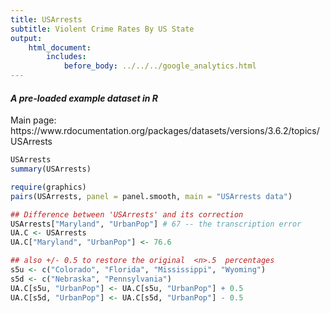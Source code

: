 ```yaml
---
title: USArrests
subtitle: Violent Crime Rates By US State
output:
    html_document:
        includes:
            before_body: ../../../google_analytics.html
---
```


#### *A pre-loaded example dataset in R*
Main page: https://www.rdocumentation.org/packages/datasets/versions/3.6.2/topics/USArrests

```r
USArrests
summary(USArrests)

require(graphics)
pairs(USArrests, panel = panel.smooth, main = "USArrests data")

## Difference between 'USArrests' and its correction
USArrests["Maryland", "UrbanPop"] # 67 -- the transcription error
UA.C <- USArrests
UA.C["Maryland", "UrbanPop"] <- 76.6

## also +/- 0.5 to restore the original  <n>.5  percentages
s5u <- c("Colorado", "Florida", "Mississippi", "Wyoming")
s5d <- c("Nebraska", "Pennsylvania")
UA.C[s5u, "UrbanPop"] <- UA.C[s5u, "UrbanPop"] + 0.5
UA.C[s5d, "UrbanPop"] <- UA.C[s5d, "UrbanPop"] - 0.5
```
